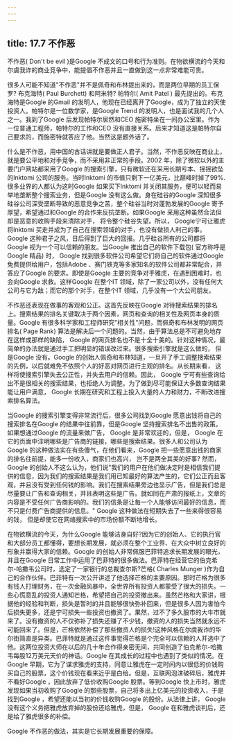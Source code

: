 ```yaml
---
---
---
```

title: 17.7 不作恶
---




不作恶( Don't be evil )是Google 不成文的口号和行为准则。在物欲横流的今天和尔虞我诈的商业竞争中，能提倡不作恶并且一直做到这一点非常难能可贵。

很多人可能不知道"不作恶"并不是佩奇和布林提出来的，而是两位早期的员工保罗? 布克海特( Paul Burchett) 和阿米特? 帕特尔( Amit Patel ) 最先提出的。布克海特是Google 的Gmail 的发明人，他现在已经离开了Google，成为了独立的天使投资人。帕特尔是一位数学家，是Google Trend 的发明人，也是面试我的几个人之一。我到了Google 后发现帕特尔居然和CEO 施密特坐在一间办公室里。作为一位普通工程师，帕特尔的工作和CEO 没有直接关系。后来才知道这是帕特尔自己要求的，而施密特就答应了他。当然这是题外话了。

什么是不作恶，用中国的古话讲就是要做正人君子。当然，不作恶反映在商业上，就是要公平地和对手竞争，而不采用非正常的手段。2002 年，除了微软以外的主要门户网站都采用了Google 的搜索引擎，只有微软还在采用长期亏本、摇摇欲坠的lnktomi 公司的服务。当时Inktomi 的市值只剩下一亿美元，比巅峰时掉了99%. 很多业界的人都认为这时Google 如果买下lnktomi 并关闭其服务，便可以轻而易举地垄断整个搜索业务，但是Google 没有这么做。身在硅谷的Google 深知很多硅谷公司深受垄断导致的恶意竞争之苦，整个硅谷当时对蓬勃发展的Google 寄予厚望，希望通过和Google 的合作来反抗垄断。如果Google 采用这种虽然合法但却是恶意的收购手段来清除对手， 将令整个硅谷失望。所以， Google宁可让雅虎将lnktomi 买走并成为了自己在搜索领域的对手，也没有做损人利己的事。Google 这种君子之风，日后得到了巨大的回报。几乎硅谷所有的公司都将Google 视为一个可以信赖的朋友。当Google 推出自己的软件下载包( 官方称呼是Google 精品) 时， Google 找到很多软件公司希望它们将自己的软件通过Google 免费提供给用户，包括Adobe 、赛门铁克等多家知名的软件公司都非常配合，并答应了Google 的要求。即使是Google 主要的竞争对手雅虎，在遇到困难时，也会向Google 求救。这样Google 在整个IT 领域，除了一家公司以外，没有任何大公司与它为敌；而它的那个对手，在整个IT 领域，几乎没有一个大公司朋友。

不作恶还表现在做事的客观和公正。这首先反映在Google 对待搜索结果的排名上。搜索结果的排名关键取决于两个因素，网页和查询的相关性及网页本身的质量。Google 有很多科学家和工程师研究"相关性"问题，而佩奇和布林发明的网页排名( Page Rank) 算法是解决后一个问题的。当然，由于算法总是不可避免地存在这样或那样的缺陷， Google 的网页排名也不是十全十美的。针对这种情况，最简单的办法就是通过手工把明显的错误改过来。很多搜索引擎就是这么做的， 但是Google 没有。Google 的创始人佩奇和布林知道，一旦开了手工调整搜索结果的先例，以后就难免不依照个人的好恶对网页进行主观的排名。从长期来看， 这样将使搜索引擎失去公正性，并失去用户的信赖。因此， Google 宁可有些查询给出不是很相关的搜索结果，也拒绝人为调整。为了做到尽可能保证大多数查询结果能让用户满意， Google 长期在研究和工程上投入大量的人力和财力，不断改进搜索排名算法。

当Google 的搜索引擎变得非常流行后，很多公司找到Google 愿意出钱将自己的搜索排名在Google 的结果中往前靠，但是Google 坚持搜索排名不出售的政策。如果想通过Google 的流量来做广告， Google 是非常欢迎的，但是， Google 在它的页面中注明哪些是广告商的链接，哪些是搜索结果。很多人和公司认为Google 的这种做法实在有些傻气，在他们看来，Google 把一些愿意出钱的商家的排名往前提，能多一份收入，商家们也高兴， 岂不是两全其美的好事? 然而， Google 的创始人不这么认为，他们说"我们的用户在他们做决定时是相信我们提供的信息，因为我们的搜索结果是我们用已知最好的算法产生的，它们公正而且客观，并且没有受到任何钱的影响。我们在搜索结果旁边也显示广告，但是我们总是尽量要让广告和查询相关，并且表明这些是广告。就如同在严肃的报纸上，文章的内容是不受任何广告商影响的。我们的信条是让每一个人能够访问最好的信息，而不只是付费广告商提供的信息。" Google 这种做法在短期失去了一些来得很容易的钱， 但是却使它在网络搜索中的市场份额不断地增长。

在物欲横流的今天，为什么Google 能够洁身自好?因为它的创始人、它的执行官和大部分员工都懂得，要想长期发展，就必须在整个工业界、在大众中树立良好的形象并赢得大家的信赖。Google 的创始人非常佩服巴菲特追求长期发展的眼光，并且在Google 日常工作中运用了巴菲特的很多做法。巴菲特在经营它的伯克希尔-哈撒韦公司时，选定了一家银行的总裁查尔斯?芒格( Charles Munger )作为自己的合作伙伴。巴菲特有一次公开讲述了他选择芒格的主要原因。那时芒格为很多有钱人打理财务，在一次金融风暴中，全世界所有投资人都蒙受了很大的损失。一些心慌意乱的投资人通知芒格，希望把自己的投资撤出来。虽然芒格和大家讲，根据他的经验和判断，损失是暂时的并且能够很快弥补回来，但是很多人因为害怕今后损失更多，还是宁可损失一些投资也撤资了。果然，过不了多久股市的大牛市就来了。没有撤资的人不仅弥补了损失还赚了不少钱，撤资的人的损失当然就永远不可能回来了。但是，芒格依然补偿了那些撤资人的损失!这种风格在尔虞我诈的华尔街简直是异类。巴菲特就是通过这件事觉得芒格是个完全可以信赖的人并选中了他。这两位投资大师在以后的几十年合作得亲密无间，共同创造了伯克希尔-哈撒韦每股12万美元天价的神话。Google 在其成长的过程中也遇到了类似的情况。在Google 早期，它为了谋求雅虎的支持，同意让雅虎在一定时间内以很低的价钱购买自己的股票，这个价钱现在看来近乎是白给。但是，互联网泡沫破碎后，雅虎并不看好Google ，因此放弃了低价收购Google 股票。等到Google 快上市时，雅虎发现如果当初收购了Google 的那些股票，自己将多出上亿美元的投资收入，于是找到Google ，希望还能以当初的价钱收购Google 的股份。从法律上讲， Google 没有这个义务把雅虎放弃掉的股份还给雅虎，但是， Google 在和雅虎谈判后，还是给了雅虎很多的补偿。

Google 不作恶的做法，其实是它长期发展重要的保障。